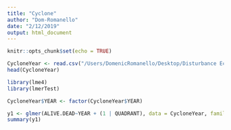 ```yaml
---
title: "Cyclone"
author: "Dom-Romanello"
date: "2/12/2019"
output: html_document
---
```


```r
knitr::opts_chunk$set(echo = TRUE)

CycloneYear <- read.csv("/Users/DomenicRomanello/Desktop/Disturbance Ecology/CycloneYear.csv")
head(CycloneYear)

library(lme4)
library(lmerTest)

CycloneYear$YEAR <- factor(CycloneYear$YEAR)

y1 <- glmer(ALIVE.DEAD~YEAR + (1 | QUADRANT), data = CycloneYear, family = binomial)
summary(y1)



```


